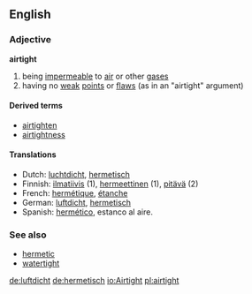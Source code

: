 ==English==
===Adjective===
'''airtight'''

# being [[impermeable]] to [[air]] or other [[gas]]es
# having no [[weak]] [[point]]s or [[flaw]]s (as in an "airtight" argument)

====Derived terms====
*[[airtighten]]
*[[airtightness]]

====Translations====
*Dutch: [[luchtdicht]], [[hermetisch]]
*Finnish: [[ilmatiivis]] (1), [[hermeettinen]] (1), [[pitävä]] (2)
*French: [[hermétique]], [[étanche]]
*German: [[luftdicht]], [[hermetisch]]
*Spanish: [[hermético]], estanco al aire.

===See also===
*[[hermetic]]
*[[watertight]]

[[de:luftdicht]]
[[de:hermetisch]]
[[io:Airtight]]
[[pl:airtight]]